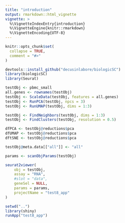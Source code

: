```yaml
---
title: "introduction"
output: rmarkdown::html_vignette
vignette: >
  %\VignetteIndexEntry{introduction}
  %\VignetteEngine{knitr::rmarkdown}
  %\VignetteEncoding{UTF-8}
---
```


```r
knitr::opts_chunk$set(
  collapse = TRUE,
  comment = "#>"
)
```

```r
devtools::install_github("decusinlabore/biologicSC")
library(biologicSC)
library(Seurat)

testObj <- pbmc_small
all.genes <- rownames(testObj)
testObj <- ScaleData(testObj, features = all.genes)
testObj <- RunPCA(testObj, npcs = 3)
testObj <- RunUMAP(testObj, dims = 1:3)

testObj <- FindNeighbors(testObj, dims = 1:3)
testObj <- FindClusters(testObj, resolution = 0.5)

dfPCA <- testObj@reductions$pca
dfUMAP <- testObj@reductions$pca
dftSNE <- testObj@reductions$pca

testObj@meta.data[["all"]] <- "all"

params <- scanObjParams(testObj)

seurat2viewer(
    obj = testObj,
    assay = "RNA",
    #slot = "data",
    geneSel = NULL,
    params = params,
    projectName = "test8_app"
) 

setwd("..")
library(shiny)
runApp("test8_app")

```
